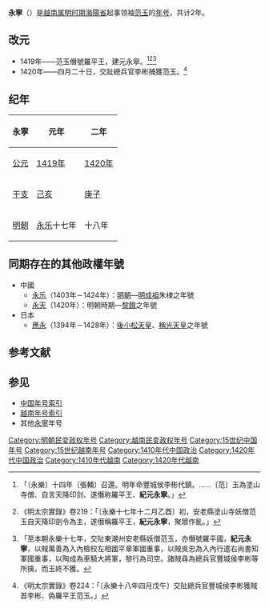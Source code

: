 {{Eranamebox|年号=永寧
|起讫时间= 1419年－1420年四月
|政权= 
|帝王=[[范玉|范玉]]
|历时= 2年
|timeline=
|说明=
}}
'''永寧'''（{{kj|1419年||1420年|四月}}）是[[越南|越南]][[安南属明时期|属明时期]][[海陽省|海陽省]]起事领袖[[范玉|范玉]]的[[年号|年号]]，共计2年。

==改元==
*1419年——范玉僭號羅平王，建元永寧。<ref>{{cite wikisource|title=明史列傳第二百〇九外國二安南|last=[[張廷玉|張廷玉]]|wslink=明史/卷321}}「〔永樂〕十四年〔張輔〕召還。明年命豐城侯李彬代鎮。……〔范〕玉為塗山寺僧、自言天降印剑、遂僭称羅平王、'''紀元永寧'''。」</ref><ref>《明太宗實錄》卷219：「〔永樂十七年十二月乙酉〕初，安老縣塗山寺妖僧范玉自天降印劍令為主，遂僣稱羅平王，'''紀元永寧'''，聚眾作亂。」</ref><ref>{{cite wikisource|title=萬曆野獲編卷二十九|last=[[沈德符|沈德符]]|wslink=萬曆野獲編/卷29}}「至本朝永樂十七年，交阯東潮州安老縣妖僧范玉，亦僭號羅平國，'''紀元永寧'''，以賊萬善為入內檢校左相國平章軍國重事，以賊吳忠為入內行遣右尚書知軍國重事，以陶成為車騎大將軍，黎行為司空。諸賊尋為總兵官豐城侯李彬等所擒，而玉終不獲。</ref>
*1420年——四月二十日，交趾總兵官李彬捕獲范玉。<ref>《明太宗實錄》卷224：「〔永樂十八年四月戊午〕交阯總兵官豐城侯李彬獲賊首李彬、偽羅平王范玉。」</ref>

==纪年==
{| class="wikitable"  style="text-align:center"
!永寧!!元年!!二年
|-
![[公元|公元]]
|[[1419年|1419年]]||[[1420年|1420年]]
|-
![[干支|干支]]
|[[己亥|己亥]]||[[庚子|庚子]]
|-
![[明朝|明朝]]
|[[永乐|永乐]]十七年||十八年
|}

==同期存在的其他政權年號==
*中國
**[[永乐|永乐]]（1403年－1424年）：[[明朝|明朝]]—[[明成祖|明成祖]]朱棣之年號
**[[永天|永天]]（1420年）：明朝時期—[[黎餓|黎餓]]之年號
*日本
**[[應永|應永]]（1394年－1428年）：[[後小松天皇|後小松天皇]]、[[稱光天皇|稱光天皇]]之年號

==参考文献==
{{Reflist}}

==参见==
*[[中国年号列表#明朝|中国年号索引]]
*[[越南年号索引|越南年号索引]]
*其他[[永寧|永寧]]年号

{{明朝年号}}
{{越南年號}}

[[Category:明朝民变政权年号|Category:明朝民变政权年号]]
[[Category:越南民变政权年号|Category:越南民变政权年号]]
[[Category:15世纪中国年号|Category:15世纪中国年号]]
[[Category:15世纪越南年号|Category:15世纪越南年号]]
[[Category:1410年代中国政治|Category:1410年代中国政治]]
[[Category:1420年代中国政治|Category:1420年代中国政治]]
[[Category:1410年代越南|Category:1410年代越南]]
[[Category:1420年代越南|Category:1420年代越南]]